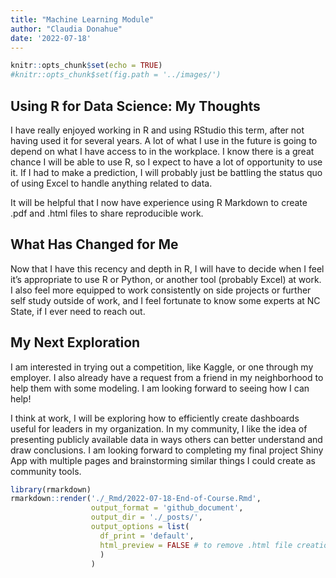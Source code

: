 ```yaml
---
title: "Machine Learning Module"
author: "Claudia Donahue"
date: '2022-07-18'
---
```


```r
knitr::opts_chunk$set(echo = TRUE)
#knitr::opts_chunk$set(fig.path = '../images/')
```

## Using R for Data Science: My Thoughts  

I have really enjoyed working in R and using RStudio this term, after not having used it for several years. A lot of what I use in the future is going to depend on what I have access to in the workplace. I know there is a great chance I will be able to use R, so I expect to have a lot of opportunity to use it. If I had to make a prediction, I will probably just be battling the status quo of using Excel to handle anything related to data. 

It will be helpful that I now have experience using R Markdown to create .pdf and .html files to share reproducible work. 

## What Has Changed for Me  

Now that I have this recency and depth in R, I will have to decide when I feel it's appropriate to use R or Python, or another tool (probably Excel) at work. I also feel more equipped to work consistently on side projects or further self study outside of work, and I feel fortunate to know some experts at NC State, if I ever need to reach out.  


## My Next Exploration  

I am interested in trying out a competition, like Kaggle, or one through my employer. I also already have a request from a friend in my neighborhood to help them with some modeling. I am looking forward to seeing how I can help! 

I think at work, I will be exploring how to efficiently create dashboards useful for leaders in my organization. In my community, I like the idea of presenting publicly available data in ways others can better understand and draw conclusions. I am looking forward to completing my final project Shiny App with multiple pages and brainstorming similar things I could create as community tools.  





```r
library(rmarkdown)
rmarkdown::render('./_Rmd/2022-07-18-End-of-Course.Rmd',
                  output_format = 'github_document',
                  output_dir = './_posts/',
                  output_options = list(
                    df_print = 'default',
                    html_preview = FALSE # to remove .html file creation
                    )
                  )
```